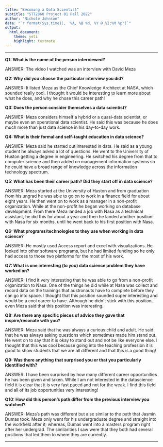 ```yaml
---
title: "Becoming a Data Scientist"
subtitle: "STT2860 Project 01 Fall 2022"
author: "Nichole Johnson"
date: "`r format(Sys.time(), '%A, %B %d, %Y @ %I:%M %p')`"
output: 
  html_document: 
    theme: yeti
    highlight: textmate
---
```

<hr>

**Q1: What is the name of the person interviewed?**

ANSWER: The video I watched was an interview with David Meza

**Q2: Why did you choose the particular interview you did?**

ANSWER: It listed Meza as the Chief Knowledge Architect at NASA, which sounded really cool. I thought it would be interesting to learn more about what he does, and why he chose this career path!


**Q3: Does the person consider themselves a data scientist?**

ANSWER: Meza considers himself a hybrid or a quasi-data scientist, or maybe even an operational data scientist. He said this was because he does much more than just data science in his day-to-day work. 


**Q4: What is their formal and self-taught education in data science?**

ANSWER: Meza said he started out interested in data. He said as a young student he always asked a lot of questions. He went to the University of Huston getting a degree in engineering. He switched his degree from that to computer science and then added on management information systems so he could have a broad range of knowledge across the information technology spectrum.

**Q5: What has been their career path? Did they start off in data science?**

ANSWER: Meza started at the University of Huston and from graduation from his ungrad he was able to go on to work in a finance field for about eight years. He then went on to work as a manager in a non-profit organization. While at the non-profit he began working on database development. From there Meza landed a job with Nasa as a technical assistant, he did this for about a year and then he landed another position with Nasa for six months, until he went back to his first position with Nasa.  

**Q6: What programs/technologies to they use when working in data science?**

ANSWER: He mostly used Access report and excel with visualizations. He looked into other software programs, but he had limited funding so he only had access to those two platforms for the most of his work. 

**Q7: What is one interesting (to you) data science problem they have worked on?**

ANSWER:  I find it very interesting that he was able to go from a non-profit organization to Nasa. One of the things he did while at Nasa was collect and record data on the trainings that austronauts have to complete before they can go into space. I thought that this position sounded super interesting and would be a cool career to have. Although he didn’t stick with this position, even Meza said that this position was interesting. 


**Q8: Are there any specific pieces of advice they gave that inspire/resonate with you?**

ANSWER: Meza said that he was always a curious child and adult. He said that he was always asking questions which sometimes made him stand out. He went on to say that it is okay to stand out and not be like everyone else. I thought that this was cool because going into the teaching profession it is good to show students that we are all different and that this is a good thing!


**Q9: Was there anything that surprised you or that you particularly identified with?**

ANSWER: I have been surprised by how many different career opportunities he has been given and taken. While I am not interested in the datascience field it is clear that it is very fast paced and not for the weak. I find this field and all of its job opportunities very interesting!


**Q10: How did this person's path differ from the previous interview you watched?**

ANSWER: Meza’s path was different but also similar to the path that Jasmin Dumas took. Meza only went for his undergraduate degree and straight into the workfield after it; whereas, Dumas went into a masters program right after her undergrad. The similarities I saw were that they both had several positions that led them to where they are currently. 


<hr>

